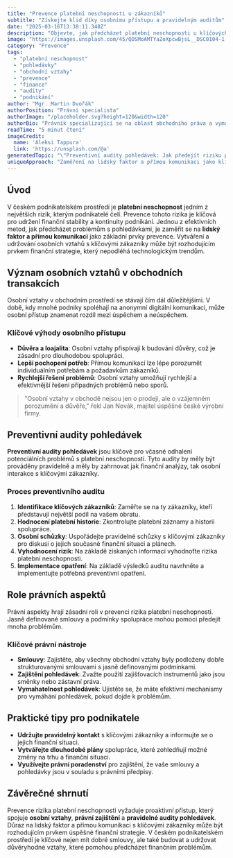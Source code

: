 ```yaml
---
title: "Prevence platební neschopnosti u zákazníků"
subtitle: "Získejte klid díky osobnímu přístupu a pravidelným auditům"
date: "2025-03-16T13:38:11.348Z"
description: "Objevte, jak předcházet platební neschopnosti u klíčových zákazníků pomocí osobního přístupu a preventivních auditů."
image: "https://images.unsplash.com/45/QDSMoAMTYaZoXpcwBjsL__DSC0104-1.jpg?crop=entropy&cs=tinysrgb&fit=max&fm=jpg&ixid=M3w3MjA5MjJ8MHwxfHJhbmRvbXx8fHx8fHx8fDE3NDIxMzIyOTF8&ixlib=rb-4.0.3&q=80&w=1080"
category: "Prevence"
tags:
  - "platební neschopnost"
  - "pohledávky"
  - "obchodní vztahy"
  - "prevence"
  - "finance"
  - "audity"
  - "podnikání"
author: "Mgr. Martin Dvořák"
authorPosition: "Právní specialista"
authorImage: "/placeholder.svg?height=120&width=120"
authorBio: "Právník specializující se na oblast obchodního práva a vymáhání pohledávek s praxí v advokacii."
readTime: "5 minut čtení"
imageCredit:
  name: 'Aleksi Tappura'
  link: 'https://unsplash.com/@a'
generatedTopic: "\"Preventivní audity pohledávek: Jak předejít riziku platební neschopnosti u klíčových zákazníků v českém podnikatelském prostředí\""
uniqueApproach: "Zaměření na lidský faktor a přímou komunikaci jako klíčový aspekt prevence platební neschopnosti. Článek se odlišuje tím, že klade důraz na vytváření a udržování osobních vztahů s klíčovými zákazníky a považuje je za základní prvek finanční strategie, přičemž upřednostňuje tradiční byznysové a právní metody před technologickými řešeními."
---
```


## Úvod

V českém podnikatelském prostředí je **platební neschopnost** jedním z největších rizik, kterým podnikatelé čelí. Prevence tohoto rizika je klíčová pro udržení finanční stability a kontinuity podnikání. Jednou z efektivních metod, jak předcházet problémům s pohledávkami, je zaměřit se na **lidský faktor a přímou komunikaci** jako základní prvky prevence. Vytváření a udržování osobních vztahů s klíčovými zákazníky může být rozhodujícím prvkem finanční strategie, který nepodléhá technologickým trendům.

## Význam osobních vztahů v obchodních transakcích

Osobní vztahy v obchodním prostředí se stávají čím dál důležitějšími. V době, kdy mnohé podniky spoléhají na anonymní digitální komunikaci, může osobní přístup znamenat rozdíl mezi úspěchem a neúspěchem.

### Klíčové výhody osobního přístupu

- **Důvěra a loajalita**: Osobní vztahy přispívají k budování důvěry, což je zásadní pro dlouhodobou spolupráci.
- **Lepší pochopení potřeb**: Přímou komunikací lze lépe porozumět individuálním potřebám a požadavkům zákazníků.
- **Rychlejší řešení problémů**: Osobní vztahy umožňují rychlejší a efektivnější řešení případných problémů nebo sporů.

> "Osobní vztahy v obchodě nejsou jen o prodeji, ale o vzájemném porozumění a důvěře," řekl Jan Novák, majitel úspěšné české výrobní firmy.

## Preventivní audity pohledávek

**Preventivní audity pohledávek** jsou klíčové pro včasné odhalení potenciálních problémů s platební neschopností. Tyto audity by měly být prováděny pravidelně a měly by zahrnovat jak finanční analýzy, tak osobní interakce s klíčovými zákazníky.

### Proces preventivního auditu

1. **Identifikace klíčových zákazníků**: Zaměřte se na ty zákazníky, kteří představují největší podíl na vašem obratu.
2. **Hodnocení platební historie**: Zkontrolujte platební záznamy a historii spolupráce.
3. **Osobní schůzky**: Uspořádejte pravidelné schůzky s klíčovými zákazníky pro diskusi o jejich současné finanční situaci a plánech.
4. **Vyhodnocení rizik**: Na základě získaných informací vyhodnoťte rizika platební neschopnosti.
5. **Implementace opatření**: Na základě výsledků auditu navrhněte a implementujte potřebná preventivní opatření.

## Role právních aspektů

Právní aspekty hrají zásadní roli v prevenci rizika platební neschopnosti. Jasně definované smlouvy a podmínky spolupráce mohou pomoci předejít mnoha problémům.

### Klíčové právní nástroje

- **Smlouvy**: Zajistěte, aby všechny obchodní vztahy byly podloženy dobře strukturovanými smlouvami s jasně definovanými podmínkami.
- **Zajištění pohledávek**: Zvažte použití zajišťovacích instrumentů jako jsou směnky nebo zástavní práva.
- **Vymahatelnost pohledávek**: Ujistěte se, že máte efektivní mechanismy pro vymáhání pohledávek, pokud dojde k problémům.

## Praktické tipy pro podnikatele

- **Udržujte pravidelný kontakt** s klíčovými zákazníky a informujte se o jejich finanční situaci.
- **Vytvářejte dlouhodobé plány** spolupráce, které zohledňují možné změny na trhu a finanční situaci.
- **Využívejte právní poradenství** pro zajištění, že vaše smlouvy a pohledávky jsou v souladu s právními předpisy.

## Závěrečné shrnutí

Prevence rizika platební neschopnosti vyžaduje proaktivní přístup, který spojuje **osobní vztahy**, **právní zajištění** a **pravidelné audity pohledávek**. Důraz na lidský faktor a přímou komunikaci s klíčovými zákazníky může být rozhodujícím prvkem úspěšné finanční strategie. V českém podnikatelském prostředí je klíčové nejen mít dobré smlouvy, ale také budovat a udržovat důvěryhodné vztahy, které pomohou předcházet finančním problémům.